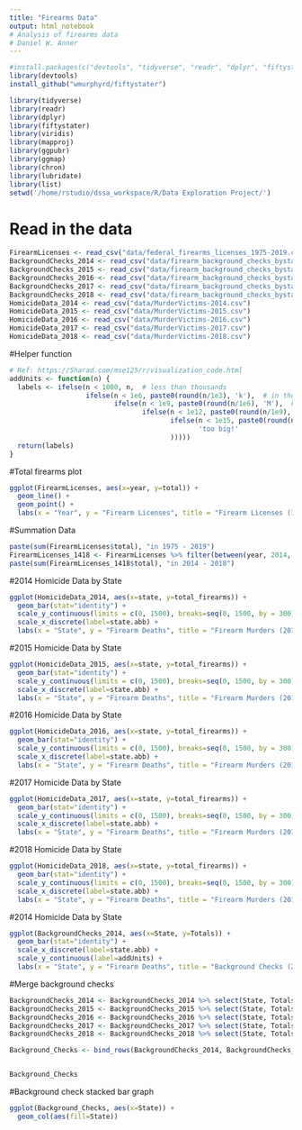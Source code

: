 ```yaml
---
title: "Firearms Data"
output: html_notebook
# Analysis of firearms data
# Daniel W. Anner 
---
```


```r
#install.packages(c("devtools", "tidyverse", "readr", "dplyr", "fiftystatr", "viridis", "mapproj", "ggpubr", "ggmap", "chron", "lubridate", "list", "ggthemes"))
library(devtools)
install_github("wmurphyrd/fiftystater")

library(tidyverse)
library(readr)
library(dplyr)
library(fiftystater)
library(viridis)
library(mapproj)
library(ggpubr)
library(ggmap)
library(chron)
library(lubridate)
library(list)
setwd('/home/rstudio/dssa_workspace/R/Data Exploration Project/')
```

# Read in the data
```r
FirearmLicenses <- read_csv("data/federal_firearms_licenses_1975-2019.csv")
BackgroundChecks_2014 <- read_csv("data/firearm_background_checks_bystate_2014.csv")
BackgroundChecks_2015 <- read_csv("data/firearm_background_checks_bystate_2015.csv")
BackgroundChecks_2016 <- read_csv("data/firearm_background_checks_bystate_2016.csv")
BackgroundChecks_2017 <- read_csv("data/firearm_background_checks_bystate_2017.csv")
BackgroundChecks_2018 <- read_csv("data/firearm_background_checks_bystate_2018.csv")
HomicideData_2014 <- read_csv("data/MurderVictims-2014.csv")
HomicideData_2015 <- read_csv("data/MurderVictims-2015.csv")
HomicideData_2016 <- read_csv("data/MurderVictims-2016.csv")
HomicideData_2017 <- read_csv("data/MurderVictims-2017.csv")
HomicideData_2018 <- read_csv("data/MurderVictims-2018.csv")
```

#Helper function
```r
# Ref: https://5harad.com/mse125/r/visualization_code.html
addUnits <- function(n) {
  labels <- ifelse(n < 1000, n,  # less than thousands
                   ifelse(n < 1e6, paste0(round(n/1e3), 'k'),  # in thousands
                          ifelse(n < 1e9, paste0(round(n/1e6), 'M'),  # in millions
                                 ifelse(n < 1e12, paste0(round(n/1e9), 'B'), # in billions
                                        ifelse(n < 1e15, paste0(round(n/1e12), 'T'), # in trillions
                                               'too big!'
                                        )))))
  return(labels)
}
```

#Total firearms plot
```r
ggplot(FirearmLicenses, aes(x=year, y=total)) +
  geom_line() +
  geom_point() +
  labs(x = "Year", y = "Firearm Licenses", title = "Firearm Licenses (1975-2019)")
```

#Summation Data
```r
paste(sum(FirearmLicenses$total), "in 1975 - 2019")
FirearmLicenses_1418 <- FirearmLicenses %>% filter(between(year, 2014, 2018))
paste(sum(FirearmLicenses_1418$total), "in 2014 - 2018")
```

#2014 Homicide Data by State
```r
ggplot(HomicideData_2014, aes(x=state, y=total_firearms)) +
  geom_bar(stat="identity") +
  scale_y_continuous(limits = c(0, 1500), breaks=seq(0, 1500, by = 300)) +
  scale_x_discrete(label=state.abb) +
  labs(x = "State", y = "Firearm Deaths", title = "Firearm Murders (2014)")
```

#2015 Homicide Data by State
```r
ggplot(HomicideData_2015, aes(x=state, y=total_firearms)) +
  geom_bar(stat="identity") +
  scale_y_continuous(limits = c(0, 1500), breaks=seq(0, 1500, by = 300)) +
  scale_x_discrete(label=state.abb) +
  labs(x = "State", y = "Firearm Deaths", title = "Firearm Murders (2015)")
```

#2016 Homicide Data by State
```r
ggplot(HomicideData_2016, aes(x=state, y=total_firearms)) +
  geom_bar(stat="identity") +
  scale_y_continuous(limits = c(0, 1500), breaks=seq(0, 1500, by = 300)) +
  scale_x_discrete(label=state.abb) +
  labs(x = "State", y = "Firearm Deaths", title = "Firearm Murders (2016)")
```

#2017 Homicide Data by State
```r
ggplot(HomicideData_2017, aes(x=state, y=total_firearms)) +
  geom_bar(stat="identity") +
  scale_y_continuous(limits = c(0, 1500), breaks=seq(0, 1500, by = 300)) +
  scale_x_discrete(label=state.abb) +
  labs(x = "State", y = "Firearm Deaths", title = "Firearm Murders (2017)")
```

#2018 Homicide Data by State
```r
ggplot(HomicideData_2018, aes(x=state, y=total_firearms)) +
  geom_bar(stat="identity") +
  scale_y_continuous(limits = c(0, 1500), breaks=seq(0, 1500, by = 300)) +
  scale_x_discrete(label=state.abb) +
  labs(x = "State", y = "Firearm Deaths", title = "Firearm Murders (2018)")
```

#2014 Homicide Data by State
```r
ggplot(BackgroundChecks_2014, aes(x=State, y=Totals)) +
  geom_bar(stat="identity") +
  scale_x_discrete(label=state.abb) +
  scale_y_continuous(label=addUnits) + 
  labs(x = "State", y = "Firearm Deaths", title = "Background Checks (2014)")
```

#Merge background checks
```r
BackgroundChecks_2014 <- BackgroundChecks_2014 %>% select(State, Totals) %>% mutate(Year = 2014)
BackgroundChecks_2015 <- BackgroundChecks_2015 %>% select(State, Totals) %>% mutate(Year = 2015)
BackgroundChecks_2016 <- BackgroundChecks_2016 %>% select(State, Totals) %>% mutate(Year = 2016)
BackgroundChecks_2017 <- BackgroundChecks_2017 %>% select(State, Totals) %>% mutate(Year = 2017)
BackgroundChecks_2018 <- BackgroundChecks_2018 %>% select(State, Totals) %>% mutate(Year = 2018)

Background_Checks <- bind_rows(BackgroundChecks_2014, BackgroundChecks_2015) %>% group_by(State)


Background_Checks
```

#Background check stacked bar graph
```r


ggplot(Background_Checks, aes(x=State)) +
  geom_col(aes(fill=State))
```

